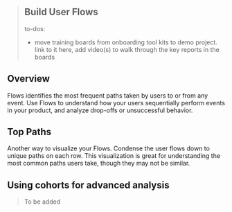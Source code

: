 > ## Build User Flows
> to-dos:
> - move training boards from onboarding tool kits to demo project. link to it here, add video(s) to walk through the key reports in the boards

## Overview
Flows identifies the most frequent paths taken by users to or from any event. Use Flows to understand how your users sequentially perform events in your product, and analyze drop-offs or unsuccessful behavior.

## Top Paths
Another way to visualize your Flows. Condense the user flows down to unique paths on each row. This visualization is great for understanding the most common paths users take, though they may not be similar.

## Using cohorts for advanced analysis

> To be added
